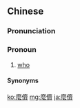 {{also|么侪}}
==Chinese==
{{zh-forms|s=么侪|alt=嗎儕|what; which|person}}

===Pronunciation===
{{zh-pron
|h=pfs=má-sà
|cat=pron
}}

===Pronoun===
{{zh-pronoun}}

# {{lb|zh|Hakka}} [[who]]
#: {{zh-x|共桌 个 人 心中 議論 講：「^這個 人 係 麼儕？敢 赦免 人 个 罪！」|And they that sat at meat with him began to say within themselves, '''Who''' is this that forgiveth sins also?|H|ref={{lang|zh|{{w|客語聖經：現代台灣客語譯本|現代臺灣客語譯本|lang=zh}}}} ({{w|Hakka Bible: Today's Taiwan Hakka Version|Today's Taiwan Hakka Version}}), {{lang|zh|路加福音}} (Luke) 7:49}}

====Synonyms====
{{zh-dial|誰}}

[[ko:麼儕]]
[[mg:麼儕]]
[[ja:麼儕]]